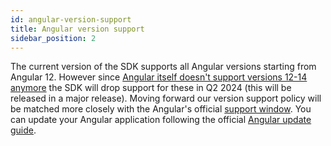 ```yaml
---
id: angular-version-support
title: Angular version support
sidebar_position: 2
---
```


The current version of the SDK supports all Angular versions starting from Angular 12. However since [Angular itself doesn't support versions 12-14 anymore](https://angular.io/guide/releases#actively-supported-versions) the SDK will drop support for these in Q2 2024 (this will be released in a major release). Moving forward our version support policy will be matched more closely with the Angular's official [support window](https://angular.io/guide/releases#support-window). You can update your Angular application following the official [Angular update guide](https://update.angular.io/).
